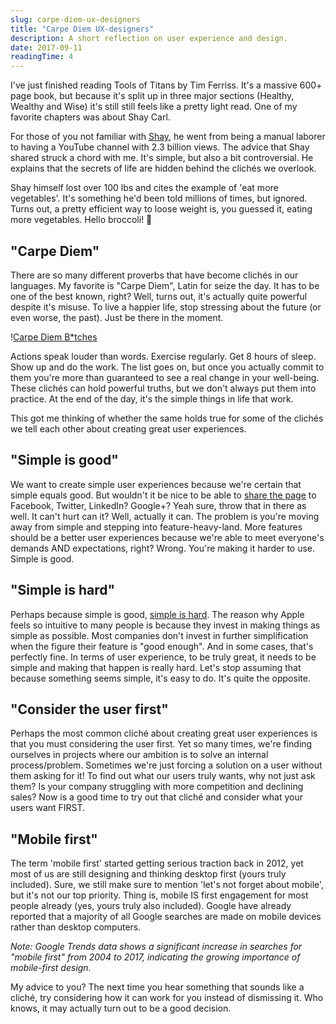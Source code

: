 ```yaml
---
slug: carpe-diem-ux-designers
title: "Carpe Diem UX-designers"
description: A short reflection on user experience and design.
date: 2017-09-11
readingTime: 4
---
```


I've just finished reading Tools of Titans by Tim Ferriss. It's a massive 600+ page book, but because it's split up in three major sections (Healthy, Wealthy and Wise) it's still still feels like a pretty light read. One of my favorite chapters was about Shay Carl.

For those of you not familiar with <a href="https://www.youtube.com/user/shaycarl">Shay</a>, he went from being a manual laborer to having a YouTube channel with 2.3 billion views. The advice that Shay shared struck a chord with me. It's simple, but also a bit controversial. He explains that the secrets of life are hidden behind the clichés we overlook.

Shay himself lost over 100 lbs and cites the example of 'eat more vegetables'. It's something he'd been told millions of times, but ignored. Turns out, a pretty efficient way to loose weight is, you guessed it, eating more vegetables. Hello broccoli! 🥗

## "Carpe Diem"

There are so many different proverbs that have become clichés in our languages. My favorite is "Carpe Diem", Latin for seize the day. It has to be one of the best known, right? Well, turns out, it's actually quite powerful despite it's misuse. To live a happier life, stop stressing about the future (or even worse, the past). Just be there in the moment.

!<a href="/images/articles/carpediem.webp">Carpe Diem B*tches</a>

Actions speak louder than words. Exercise regularly. Get 8 hours of sleep. Show up and do the work. The list goes on, but once you actually commit to them you're more than guaranteed to see a real change in your well-being. These clichés can hold powerful truths, but we don't always put them into practice. At the end of the day, it's the simple things in life that work.

This got me thinking of whether the same holds true for some of the clichés we tell each other about creating great user experiences.

## "Simple is good"
We want to create simple user experiences because we're certain that simple equals good. But wouldn't it be nice to be able to <a href="https://antonsten.com/what-is-cost-of-sharing/">share the page</a> to Facebook, Twitter, LinkedIn? Google+? Yeah sure, throw that in there as well. It can't hurt can it? Well, actually it can. The problem is you're moving away from simple and stepping into feature-heavy-land. More features should be a better user experiences because we're able to meet everyone's demands AND expectations, right? Wrong. You're making it harder to use. Simple is good.

## "Simple is hard"
Perhaps because simple is good, <a href="https://antonsten.com/simple-is-hard/">simple is hard</a>. The reason why Apple feels so intuitive to many people is because they invest in making things as simple as possible. Most companies don't invest in further simplification when the figure their feature is "good enough". And in some cases, that's perfectly fine. In terms of user experience, to be truly great, it needs to be simple and making that happen is really hard. Let's stop assuming that because something seems simple, it's easy to do. It's quite the opposite.

## "Consider the user first"
Perhaps the most common cliché about creating great user experiences is that you must considering the user first. Yet so many times, we're finding ourselves in projects where our ambition is to solve an internal process/problem. Sometimes we're just forcing a solution on a user without them asking for it! To find out what our users truly wants, why not just ask them? Is your company struggling with more competition and declining sales? Now is a good time to try out that cliché and consider what your users want FIRST.

## "Mobile first"
The term 'mobile first' started getting serious traction back in 2012, yet most of us are still designing and thinking desktop first (yours truly included). Sure, we still make sure to mention 'let's not forget about mobile', but it's not our top priority. Thing is, mobile IS first engagement for most people already (yes, yours truly also included). Google have already reported that a majority of all Google searches are made on mobile devices rather than desktop computers.

*Note: Google Trends data shows a significant increase in searches for "mobile first" from 2004 to 2017, indicating the growing importance of mobile-first design.*

My advice to you? The next time you hear something that sounds like a cliché, try considering how it can work for you instead of dismissing it. Who knows, it may actually turn out to be a good decision.